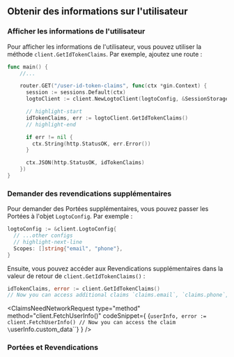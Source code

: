 

## Obtenir des informations sur l'utilisateur

### Afficher les informations de l'utilisateur

Pour afficher les informations de l'utilisateur, vous pouvez utiliser la méthode `client.GetIdTokenClaims`. Par exemple, ajoutez une route :

```go title="main.go"
func main() {
    //...

    router.GET("/user-id-token-claims", func(ctx *gin.Context) {
      session := sessions.Default(ctx)
      logtoClient := client.NewLogtoClient(logtoConfig, &SessionStorage{session: session})

      // highlight-start
      idTokenClaims, err := logtoClient.GetIdTokenClaims()
      // highlight-end

      if err != nil {
        ctx.String(http.StatusOK, err.Error())
      }

      ctx.JSON(http.StatusOK, idTokenClaims)
    })
}
```

### Demander des revendications supplémentaires

<FindUserInfoMissing method="client.GetIdTokenClaims()" />

<ScopesAndClaimsIntroduction />

Pour demander des Portées supplémentaires, vous pouvez passer les Portées à l'objet `LogtoConfig`. Par exemple :

```go title="main.go"
logtoConfig := &client.LogtoConfig{
  // ...other configs
  // highlight-next-line
  Scopes: []string{"email", "phone"},
}
```

Ensuite, vous pouvez accéder aux Revendications supplémentaires dans la valeur de retour de `client.GetIdTokenClaims()` :

```go
idTokenClaims, error := client.GetIdTokenClaims()
// Now you can access additional claims `claims.email`, `claims.phone`, etc.
```

<ClaimsNeedNetworkRequest
  type="method"
  method="client.FetchUserInfo()"
  codeSnippet={
    <CodeBlock language="go">{`userInfo, error := client.FetchUserInfo()
// Now you can access the claim \`userInfo.custom_data\``}</CodeBlock>
  }
/>

### Portées et Revendications

<ScopesAndClaims />
